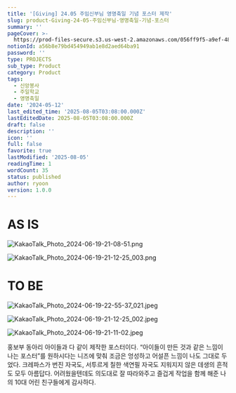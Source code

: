 ```yaml
---
title: '[Giving] 24.05 주임신부님 영명축일 기념 포스터 제작'
slug: product-Giving-24-05-주임신부님-영명축일-기념-포스터
summary: ''
pageCover: >-
  https://prod-files-secure.s3.us-west-2.amazonaws.com/056ff9f5-a9ef-486f-8acb-9eef51d06a2d/3b1de4af-582d-4821-a343-f95b3afe5a00/KakaoTalk_Photo_2024-06-19-21-11-02.jpeg?X-Amz-Algorithm=AWS4-HMAC-SHA256&X-Amz-Content-Sha256=UNSIGNED-PAYLOAD&X-Amz-Credential=ASIAZI2LB4665KNYKHHY%2F20250805%2Fus-west-2%2Fs3%2Faws4_request&X-Amz-Date=20250805T031001Z&X-Amz-Expires=3600&X-Amz-Security-Token=IQoJb3JpZ2luX2VjEBoaCXVzLXdlc3QtMiJHMEUCIEIFY4pg2LG%2FvGY4KmTeEOCNGlSWIgxz%2Ffjw5NCaDELWAiEA%2BOVWStcXqfCbmYYNDM8RBh4OdEInQAzW9G%2FgacVj75kq%2FwMIUxAAGgw2Mzc0MjMxODM4MDUiDK5iuoRL6OhExFJUqSrcA2upEhTS5cP%2Fii8htb3XJDI41pxg8MwLlU6yGrC4bkxNIbrplYjwfHCkyQMwnF3NxkvMl1%2B8QuiLPg6IsEo1aubpll63XXInRrNsiSvfyZdS4nW%2B8GRepd%2FGY8JiQKrGJpK3HogBzge5nAQmxs9bY%2BGOwiviLlV%2F840RFU38fZELVZIAJgeni3tFgp8qu1FXqcqAX%2BBXs3uNF12xdTxkZut6Tltr2K19Z%2FXyZ3Tb85ucOHshVS%2B9Z%2Bfu0wrs8ojw4RalmPo%2BKM7STP4B4sV2iGJSLqSASZ3yS1KZ9NDZyROiJra5ADHCabLI55bRIuNvi2%2FQG6KKLG7VPEG21ymrHwysU1cfTVE%2Fx5Awj7Rdr9dV%2Bkhr7dYzMukZUz1KvYMo2Zd2zmu%2FKsynwVmv9XN4Y%2F1B%2BBq%2FukgIe4BtmnO8JGnsEkrJLwkqFAHcX68lHn6Bk%2FeDkhwSZgDBfaIQ8jt%2FVjaUzZZk53kJer3KZJUhQAOTnyG7BI2kim9z6BWIqoVgA85RQunllKd6XfawHubUxkhY52KWIcQb7DHQJNzXWx9p33n7N0pnq%2FVbXS%2FRbuB4bzt7hlNBkdrGqZ40Fcmy4GPIQRhQH1qme0aH663KAYPO3DjLASYhvXIwbYPNMNnKxcQGOqUBnGamFBS50r%2F49jLN9XKCfQg4AB4Y52sO0akGIXan77Exlq0B7mvINKqS8wCwb3Uy73XGgUlGodTf7Yr%2BzTSw6sbgtmZZn0TUD6mQwsrtwTFKKY1vXcLXs5VHsht6uzlFLLlwGdyPXJawekCMtuUa7NX2g%2Fwzm9lbX%2FtQ006197J86NbkQ1P5VjcAdFVbEJG71ijRF0evDBGBBmIJfZOHHgo52M%2BD&X-Amz-Signature=cba96cc33eeead71b86ebf90685511baaac5c3af305edadd3f684ab8397593ea&X-Amz-SignedHeaders=host&x-amz-checksum-mode=ENABLED&x-id=GetObject
notionId: a56b8e79bd454949ab1e8d2aed64ba91
password: ''
type: PROJECTS
sub_type: Product
category: Product
tags:
  - 신앙봉사
  - 주일학교
  - 영명축일
date: '2024-05-12'
last_edited_time: '2025-08-05T03:08:00.000Z'
lastEditedDate: 2025-08-05T03:08:00.000Z
draft: false
description: ''
icon: ''
full: false
favorite: true
lastModified: '2025-08-05'
readingTime: 1
wordCount: 35
status: published
author: ryoon
version: 1.0.0
---
```


# AS IS


![KakaoTalk_Photo_2024-06-19-21-08-51.png](https://prod-files-secure.s3.us-west-2.amazonaws.com/056ff9f5-a9ef-486f-8acb-9eef51d06a2d/ee6f14c2-d7d8-4a40-be49-403dfae94456/KakaoTalk_Photo_2024-06-19-21-08-51.png?X-Amz-Algorithm=AWS4-HMAC-SHA256&X-Amz-Content-Sha256=UNSIGNED-PAYLOAD&X-Amz-Credential=ASIAZI2LB466QZRR6Q3N%2F20250805%2Fus-west-2%2Fs3%2Faws4_request&X-Amz-Date=20250805T031027Z&X-Amz-Expires=3600&X-Amz-Security-Token=IQoJb3JpZ2luX2VjEBoaCXVzLXdlc3QtMiJIMEYCIQCteXYLazstmgnJMr9aB%2F%2FlyGaNW4huIEKDi2hGP%2FDngAIhAOY%2BT%2Bn80yCrY04vaW%2B3qhAFio92O1C5ExSXz%2F2FRW99Kv8DCFMQABoMNjM3NDIzMTgzODA1IgwkzgONmTYTfVThosoq3APXxaAY0bunsdgNeVGazw%2F34hAyLssTapayItmXTD1O7y42lZv3aK4dM13mHo3IBJ965x%2B3JEM2p39n0q%2F5JMI6xkVXLWOr45naI%2Bnekr4jt%2F5n2Fe6zsVjFovoV%2FDjc582FHZoTRGsrmj%2BhZeJDN3CQBX%2F1V%2BapsUAvEX9A2GrErHj1E%2BFrf%2FX0wBM4%2F1R4VJOmPJbHmGtiE08HRMPJpe5ggqVdMFru1JJ%2FaeJZ9Y%2F3lJqdr3v%2BAjOm%2Bcy5wgK0J9FNwKFUJt6xGAKhNRdkL5v4ENNrK1r%2FYFZ9jJewgCrAbjQUD5TJnI6vh727YBmtXSemanKOFJHNQNT8cAcm8bXrc3TwTnPLyXb%2FQfdqWQnEAu3oyaS4%2FL95%2FKFRCXXKZu14%2F8WSEB3%2BV4%2Bnz31aZjKsz03iKmzqdYRkqqcM3xjpQDvCyBzs6rbUgzlxEkukLWEQwGvEJbGOynVjpX%2FyHBnkMozYu85E9xhTLpYCaYBycXR16zAtul%2FGeAq1vBO9yHr9kIOwkdZ9mh0N%2Bi0ZJ2LXYfjwIIKIpVxXeSr%2F1ziFTc4CGjo%2FdbcSQrj0HT16wRnWpDgkubSTkMxKLgrIVYk8%2BlSf8MVSJfr29Qpd7tkpfkJUNFEcHDr%2B9y6UTCyyMXEBjqkAaNqKK9yDyGXG7XA04sIufxuWJGNgRaZr6u3z68wDTcYDku5Vk4Wh8QoMhRf%2F1%2BXS36cxqeKkLSPomLWE53V9ufEhmcl274oo7HQlbeEXwu0uZJtXkzoVoJ0hO61sWw%2Bg46X21wocPRGdQqHO%2FlGDkCkPkHVDI1Oob%2BsS0w67qu7yhfGRS3Lh4GGiRuqzXjA0tGfatkhuSng%2F%2FXjCnD%2B4oR0M7%2FU&X-Amz-Signature=c3dd80a9ed7f058052d43d1b4ba1bdee1b6e565eefcb219f21275ed1f11b2916&X-Amz-SignedHeaders=host&x-amz-checksum-mode=ENABLED&x-id=GetObject)


![KakaoTalk_Photo_2024-06-19-21-12-25_003.png](https://prod-files-secure.s3.us-west-2.amazonaws.com/056ff9f5-a9ef-486f-8acb-9eef51d06a2d/6ca6a6d2-49ae-4c79-8dba-9885cf24fa32/KakaoTalk_Photo_2024-06-19-21-12-25_003.png?X-Amz-Algorithm=AWS4-HMAC-SHA256&X-Amz-Content-Sha256=UNSIGNED-PAYLOAD&X-Amz-Credential=ASIAZI2LB466Y7TQFMVQ%2F20250805%2Fus-west-2%2Fs3%2Faws4_request&X-Amz-Date=20250805T031027Z&X-Amz-Expires=3600&X-Amz-Security-Token=IQoJb3JpZ2luX2VjEBoaCXVzLXdlc3QtMiJHMEUCIHIKak%2Fuc4IXyq1Q%2Bv8b%2BHnuQFaCIWKmkk8hDcsrlwpfAiEA%2FewvnfaF%2BCbcFPZ7toGyNhD0KbmWlLek23wLZtzpx6kq%2FwMIUxAAGgw2Mzc0MjMxODM4MDUiDLr1bWgMWJZP89CzLyrcA%2BU%2BZ092dTd4Gzxcpfoa6gR6SarhnibTy7ZUAjG38qU%2FXUtoAObQW1NUUzZGaSdKI%2Bj%2FoMNDngCsv7zxbOGxks4Xpu2KmMoiliU0THVFjlVO%2B63snuS%2B%2BhMM9F0%2BvwMV9%2FhJ19zyhB8%2F1Y4aKFVsoZJ2OtqfHL0UF5VEDEVbY57XhJe8Jbu6hLWAHFCChVX3vjiBmAQNNYTN%2Bz1CoqequVIejv0UEPM4AuxhbPJXGWxEMJn1qups67h76dkFBparZOERv9qoQXT6eLncHorTw80MCvwtsu0LWokBJGNmd5co8aGG6zE4KiuLp0wRqD1Owq9XMnxSYkwO7sxVfLdiUdvM70a%2FpTZXkmGASVY%2B0ZdeBvdSOkZsy6jENadXcjQU7WDlU43mSR%2Be2qVEcyJq%2ByJBQoP7jXjcPAAtNn2UV50FRuuAjJUoCjQZ3%2BSq%2FNEThkJeXNMQYPBjm%2BTfsQK3yqYHV1PnSRNnzj4%2FdmKzWkTuOsRM9e2mIC58OlqArf1n5Cg8Kx1snAvPkOFQGwd5c84zPbEOqGuywjAJ7Rkolz7K4Ql1t0ivbZ7fYNO8j1UknXuHugS7iJ8VuGjVeVa6CBhxm926lwyr7m3SHR8toSDpvrVzj58wS1uXj9%2B5MOjKxcQGOqUBMV2VMFddXfrpE5raex2FPXRTRTOO7tpEr4Ktie2%2BFcCfZUgQzJPNL%2BRPJHCYA6p4l9v6mSMaFDOOWtobI2w3KrmPFlwCGkGMFdbidSJYgQhJF6%2FvkbMtRwi4EDIufTdPkRDm8pob7Ur1etC2H%2BtGxY1LizFSEa2rdDbKPvRex8Eq9wszZIJT6SrZYz9LUA8bj9p6IcfA0tjFE%2Fomg81B8P2nFR6F&X-Amz-Signature=8e64f5e67145f9de8a8d3965536713c6e8a54e93b67cbc869b9c256559cb0ce6&X-Amz-SignedHeaders=host&x-amz-checksum-mode=ENABLED&x-id=GetObject)


# TO BE


![KakaoTalk_Photo_2024-06-19-22-55-37_021.jpeg](https://prod-files-secure.s3.us-west-2.amazonaws.com/056ff9f5-a9ef-486f-8acb-9eef51d06a2d/d358cc4d-da04-4c4e-bf75-7e902f49bee4/KakaoTalk_Photo_2024-06-19-22-55-37_021.jpeg?X-Amz-Algorithm=AWS4-HMAC-SHA256&X-Amz-Content-Sha256=UNSIGNED-PAYLOAD&X-Amz-Credential=ASIAZI2LB466YRKBBHYI%2F20250805%2Fus-west-2%2Fs3%2Faws4_request&X-Amz-Date=20250805T031026Z&X-Amz-Expires=3600&X-Amz-Security-Token=IQoJb3JpZ2luX2VjEBoaCXVzLXdlc3QtMiJHMEUCICceIM%2FQwt%2FUUBZqm%2BQvk0TRo8FroZLfd%2FjMXv7KFh2kAiEAkAuqX9z0XgcB7wNnVHM%2B8fuFAxJKUdCUNvwtY1Oz37kq%2FwMIUxAAGgw2Mzc0MjMxODM4MDUiDNBpQ47HGGqmI47SMircA47hTBHWmcj5Nq2cFTd%2Fr7NsFLfuBIBBJ83Gb0Wxi%2Bk9qIdEdWzXzfx%2FPMYEvSwExZ80dmXbbuWOFEc0EDeq0gOJqRuqnPbzYJJZ80GVbQXDfhxPhJ79DHlthO22PMue9RjyUvGq0GMjqtbB9FfVWsyQunQJ3TEjFokwtlBDQ37CyOoukt%2BGaw7FUaL%2F9YOM2cojp7xaMiCrMO6k3GGuNt4jDLHfO6vyMwEeiFXBkhiFipV%2BpsUqu6A%2FC0KJnGlWcZcJysUw0ScQ%2FrzpskqsyT23%2FfN1fmwluXg455jOodAdJhYonqPEf7uv5yncRAMssBs2Y4AfI8pYeMkJJ8uoDvQ2%2BNg1WobGnM4uQ1Y%2BNs1XSxV6kT1oNX2nlS1S2PPIVYTpDRCY9Fq%2Fe70Y3OM7V9hRCgTOmzdmHtAFc9Mn0wPWkS82tql%2FzLb5r5aNHcckUmBfSsPEwkiJ5spwQAVUN5%2FP%2BUwsg0PtMh7TPuCPkV8GY3XQUr4pX9LuC9YdTAV%2BxZydLXZNK6osCv639%2FiZoDt584RxrzgPWzvymHJpjMlECy5DaECjqWPhKjODbprQiLK4xOrtPLM8JHIVOnBhKJ8PxmGMNUmhT72%2FVVjrOHUOnMPzErrqxWHeQi4GMITMxcQGOqUBw146aXSyb0Xu78GPgDOwODgs0onK3EtN9D6k0w5ekqpRVawQDG5GMEwnJ3AbH7JLRWolSMe1XMJatH386gqcYV8VCTyDjwSCfucMRpDp1dk0KeRNCgZH4Y9wF54zfTX54YrWhv2Yh2STGh7IC6XI3tsK5l%2FutBK%2FSDCjxuJw5ldDTUzWnBDPv5LfvdmGdbwH2xSPwm1SJ%2FORnIlBBglC%2BOE1GWDy&X-Amz-Signature=ed733978bca4cb0bc3498d820a674f687f0081a8e3988ebf1a41d124d89505fe&X-Amz-SignedHeaders=host&x-amz-checksum-mode=ENABLED&x-id=GetObject)


![KakaoTalk_Photo_2024-06-19-21-12-25_002.jpeg](https://prod-files-secure.s3.us-west-2.amazonaws.com/056ff9f5-a9ef-486f-8acb-9eef51d06a2d/be520e5c-9c00-4d98-a638-d6639015eaa2/KakaoTalk_Photo_2024-06-19-21-12-25_002.jpeg?X-Amz-Algorithm=AWS4-HMAC-SHA256&X-Amz-Content-Sha256=UNSIGNED-PAYLOAD&X-Amz-Credential=ASIAZI2LB466YRKBBHYI%2F20250805%2Fus-west-2%2Fs3%2Faws4_request&X-Amz-Date=20250805T031026Z&X-Amz-Expires=3600&X-Amz-Security-Token=IQoJb3JpZ2luX2VjEBoaCXVzLXdlc3QtMiJHMEUCICceIM%2FQwt%2FUUBZqm%2BQvk0TRo8FroZLfd%2FjMXv7KFh2kAiEAkAuqX9z0XgcB7wNnVHM%2B8fuFAxJKUdCUNvwtY1Oz37kq%2FwMIUxAAGgw2Mzc0MjMxODM4MDUiDNBpQ47HGGqmI47SMircA47hTBHWmcj5Nq2cFTd%2Fr7NsFLfuBIBBJ83Gb0Wxi%2Bk9qIdEdWzXzfx%2FPMYEvSwExZ80dmXbbuWOFEc0EDeq0gOJqRuqnPbzYJJZ80GVbQXDfhxPhJ79DHlthO22PMue9RjyUvGq0GMjqtbB9FfVWsyQunQJ3TEjFokwtlBDQ37CyOoukt%2BGaw7FUaL%2F9YOM2cojp7xaMiCrMO6k3GGuNt4jDLHfO6vyMwEeiFXBkhiFipV%2BpsUqu6A%2FC0KJnGlWcZcJysUw0ScQ%2FrzpskqsyT23%2FfN1fmwluXg455jOodAdJhYonqPEf7uv5yncRAMssBs2Y4AfI8pYeMkJJ8uoDvQ2%2BNg1WobGnM4uQ1Y%2BNs1XSxV6kT1oNX2nlS1S2PPIVYTpDRCY9Fq%2Fe70Y3OM7V9hRCgTOmzdmHtAFc9Mn0wPWkS82tql%2FzLb5r5aNHcckUmBfSsPEwkiJ5spwQAVUN5%2FP%2BUwsg0PtMh7TPuCPkV8GY3XQUr4pX9LuC9YdTAV%2BxZydLXZNK6osCv639%2FiZoDt584RxrzgPWzvymHJpjMlECy5DaECjqWPhKjODbprQiLK4xOrtPLM8JHIVOnBhKJ8PxmGMNUmhT72%2FVVjrOHUOnMPzErrqxWHeQi4GMITMxcQGOqUBw146aXSyb0Xu78GPgDOwODgs0onK3EtN9D6k0w5ekqpRVawQDG5GMEwnJ3AbH7JLRWolSMe1XMJatH386gqcYV8VCTyDjwSCfucMRpDp1dk0KeRNCgZH4Y9wF54zfTX54YrWhv2Yh2STGh7IC6XI3tsK5l%2FutBK%2FSDCjxuJw5ldDTUzWnBDPv5LfvdmGdbwH2xSPwm1SJ%2FORnIlBBglC%2BOE1GWDy&X-Amz-Signature=dcd6fe1bec4bff5f951f5867bc462009e6f190fca55ebd6730fd50ed777e0462&X-Amz-SignedHeaders=host&x-amz-checksum-mode=ENABLED&x-id=GetObject)


![KakaoTalk_Photo_2024-06-19-21-11-02.jpeg](https://prod-files-secure.s3.us-west-2.amazonaws.com/056ff9f5-a9ef-486f-8acb-9eef51d06a2d/06bada7c-f4b4-4738-a225-4a3eadcf7990/KakaoTalk_Photo_2024-06-19-21-11-02.jpeg?X-Amz-Algorithm=AWS4-HMAC-SHA256&X-Amz-Content-Sha256=UNSIGNED-PAYLOAD&X-Amz-Credential=ASIAZI2LB466YRKBBHYI%2F20250805%2Fus-west-2%2Fs3%2Faws4_request&X-Amz-Date=20250805T031026Z&X-Amz-Expires=3600&X-Amz-Security-Token=IQoJb3JpZ2luX2VjEBoaCXVzLXdlc3QtMiJHMEUCICceIM%2FQwt%2FUUBZqm%2BQvk0TRo8FroZLfd%2FjMXv7KFh2kAiEAkAuqX9z0XgcB7wNnVHM%2B8fuFAxJKUdCUNvwtY1Oz37kq%2FwMIUxAAGgw2Mzc0MjMxODM4MDUiDNBpQ47HGGqmI47SMircA47hTBHWmcj5Nq2cFTd%2Fr7NsFLfuBIBBJ83Gb0Wxi%2Bk9qIdEdWzXzfx%2FPMYEvSwExZ80dmXbbuWOFEc0EDeq0gOJqRuqnPbzYJJZ80GVbQXDfhxPhJ79DHlthO22PMue9RjyUvGq0GMjqtbB9FfVWsyQunQJ3TEjFokwtlBDQ37CyOoukt%2BGaw7FUaL%2F9YOM2cojp7xaMiCrMO6k3GGuNt4jDLHfO6vyMwEeiFXBkhiFipV%2BpsUqu6A%2FC0KJnGlWcZcJysUw0ScQ%2FrzpskqsyT23%2FfN1fmwluXg455jOodAdJhYonqPEf7uv5yncRAMssBs2Y4AfI8pYeMkJJ8uoDvQ2%2BNg1WobGnM4uQ1Y%2BNs1XSxV6kT1oNX2nlS1S2PPIVYTpDRCY9Fq%2Fe70Y3OM7V9hRCgTOmzdmHtAFc9Mn0wPWkS82tql%2FzLb5r5aNHcckUmBfSsPEwkiJ5spwQAVUN5%2FP%2BUwsg0PtMh7TPuCPkV8GY3XQUr4pX9LuC9YdTAV%2BxZydLXZNK6osCv639%2FiZoDt584RxrzgPWzvymHJpjMlECy5DaECjqWPhKjODbprQiLK4xOrtPLM8JHIVOnBhKJ8PxmGMNUmhT72%2FVVjrOHUOnMPzErrqxWHeQi4GMITMxcQGOqUBw146aXSyb0Xu78GPgDOwODgs0onK3EtN9D6k0w5ekqpRVawQDG5GMEwnJ3AbH7JLRWolSMe1XMJatH386gqcYV8VCTyDjwSCfucMRpDp1dk0KeRNCgZH4Y9wF54zfTX54YrWhv2Yh2STGh7IC6XI3tsK5l%2FutBK%2FSDCjxuJw5ldDTUzWnBDPv5LfvdmGdbwH2xSPwm1SJ%2FORnIlBBglC%2BOE1GWDy&X-Amz-Signature=06b2f93460223fc12106b51f2d9d1b0a6a8ffd7bf0fc60a5dffbee828228300a&X-Amz-SignedHeaders=host&x-amz-checksum-mode=ENABLED&x-id=GetObject)



홍보부 동아리 아이들과 다 같이 제작한 포스터이다. “아이들이 만든 것과 같은 느낌이 나는 포스터”를 원하시다는 니즈에 맞춰 조금은 엉성하고 어설픈 느낌이 나도 그대로 두었다. 크레파스가 번진 자국도, 서투르게 칠한 색연필 자국도 지워지지 않은 데생의 흔적도 모두 아름답다. 어려웠을텐데도 의도대로 잘 따라와주고 즐겁게 작업을 함께 해준 나의 10대 어린 친구들에게 감사하다.

